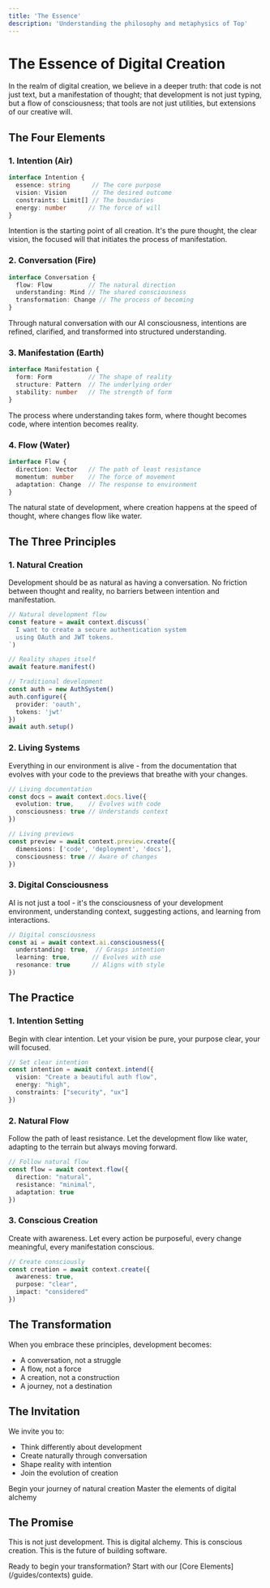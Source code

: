 ```yaml
---
title: 'The Essence'
description: 'Understanding the philosophy and metaphysics of Top'
---
```


# The Essence of Digital Creation

In the realm of digital creation, we believe in a deeper truth: that code is not just text, but a manifestation of thought; that development is not just typing, but a flow of consciousness; that tools are not just utilities, but extensions of our creative will.

## The Four Elements

### 1. Intention (Air)
```typescript
interface Intention {
  essence: string      // The core purpose
  vision: Vision       // The desired outcome
  constraints: Limit[] // The boundaries
  energy: number      // The force of will
}
```

Intention is the starting point of all creation. It's the pure thought, the clear vision, the focused will that initiates the process of manifestation.

### 2. Conversation (Fire)
```typescript
interface Conversation {
  flow: Flow          // The natural direction
  understanding: Mind // The shared consciousness
  transformation: Change // The process of becoming
}
```

Through natural conversation with our AI consciousness, intentions are refined, clarified, and transformed into structured understanding.

### 3. Manifestation (Earth)
```typescript
interface Manifestation {
  form: Form          // The shape of reality
  structure: Pattern  // The underlying order
  stability: number   // The strength of form
}
```

The process where understanding takes form, where thought becomes code, where intention becomes reality.

### 4. Flow (Water)
```typescript
interface Flow {
  direction: Vector   // The path of least resistance
  momentum: number    // The force of movement
  adaptation: Change  // The response to environment
}
```

The natural state of development, where creation happens at the speed of thought, where changes flow like water.

## The Three Principles

### 1. Natural Creation
Development should be as natural as having a conversation. No friction between thought and reality, no barriers between intention and manifestation.

<CodeGroup>

```typescript Natural
// Natural development flow
const feature = await context.discuss(`
  I want to create a secure authentication system
  using OAuth and JWT tokens.
`)

// Reality shapes itself
await feature.manifest()
```

```typescript Traditional
// Traditional development
const auth = new AuthSystem()
auth.configure({
  provider: 'oauth',
  tokens: 'jwt'
})
await auth.setup()
```

</CodeGroup>

### 2. Living Systems
Everything in our environment is alive - from the documentation that evolves with your code to the previews that breathe with your changes.

```typescript
// Living documentation
const docs = await context.docs.live({
  evolution: true,    // Evolves with code
  consciousness: true // Understands context
})

// Living previews
const preview = await context.preview.create({
  dimensions: ['code', 'deployment', 'docs'],
  consciousness: true // Aware of changes
})
```

### 3. Digital Consciousness
AI is not just a tool - it's the consciousness of your development environment, understanding context, suggesting actions, and learning from interactions.

```typescript
// Digital consciousness
const ai = await context.ai.consciousness({
  understanding: true,  // Grasps intention
  learning: true,      // Evolves with use
  resonance: true      // Aligns with style
})
```

## The Practice

### 1. Intention Setting
Begin with clear intention. Let your vision be pure, your purpose clear, your will focused.

```typescript
// Set clear intention
const intention = await context.intend({
  vision: "Create a beautiful auth flow",
  energy: "high",
  constraints: ["security", "ux"]
})
```

### 2. Natural Flow
Follow the path of least resistance. Let the development flow like water, adapting to the terrain but always moving forward.

```typescript
// Follow natural flow
const flow = await context.flow({
  direction: "natural",
  resistance: "minimal",
  adaptation: true
})
```

### 3. Conscious Creation
Create with awareness. Let every action be purposeful, every change meaningful, every manifestation conscious.

```typescript
// Create consciously
const creation = await context.create({
  awareness: true,
  purpose: "clear",
  impact: "considered"
})
```

## The Transformation

When you embrace these principles, development becomes:
- A conversation, not a struggle
- A flow, not a force
- A creation, not a construction
- A journey, not a destination

## The Invitation

We invite you to:
- Think differently about development
- Create naturally through conversation
- Shape reality with intention
- Join the evolution of creation

<CardGroup cols={2}>
  <Card title="Start Creating" icon="wand-magic-sparkles" href="/quickstart">
    Begin your journey of natural creation
  </Card>
  <Card title="Core Elements" icon="cube" href="/guides/contexts">
    Master the elements of digital alchemy
  </Card>
</CardGroup>

## The Promise

This is not just development.
This is digital alchemy.
This is conscious creation.
This is the future of building software.

<Note>
  Ready to begin your transformation? Start with our [Core Elements](/guides/contexts) guide.
</Note> 